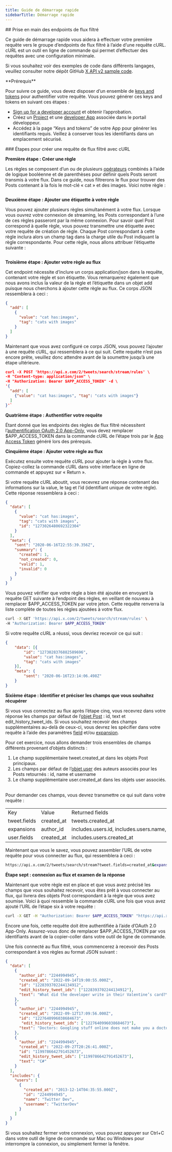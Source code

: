 ```yaml
---
title: Guide de démarrage rapide
sidebarTitle: Démarrage rapide
---
```



<div id="getting-started-with-the-filtered-stream-endpoints">
  ## Prise en main des endpoints de flux filtré
</div>

Ce guide de démarrage rapide vous aidera à effectuer votre première requête vers le groupe d’endpoints de flux filtré à l’aide d’une requête cURL. cURL est un outil en ligne de commande qui permet d’effectuer des requêtes avec une configuration minimale.

Si vous souhaitez voir des exemples de code dans différents langages, veuillez consulter notre dépôt GitHub [X API v2 sample code](https://github.com/xdevplatform/Twitter-API-v2-sample-code).

<Note>
  **Prérequis**

  Pour suivre ce guide, vous devez disposer d’un ensemble de [keys and tokens](/fr/resources/fundamentals/authentication) pour authentifier votre requête. Vous pouvez générer ces keys and tokens en suivant ces étapes :

  * [Sign up for a developer account](https://developer.x.com/en/apply-for-access) et obtenir l’approbation.
  * Créez un [Project](/fr/resources/fundamentals/projects) et une [developer App](/fr/resources/fundamentals/developer-apps) associée dans le portail développeur.
  * Accédez à la page “Keys and tokens” de votre App pour générer les identifiants requis. Veillez à conserver tous les identifiants dans un emplacement sécurisé.
</Note>

<div id="steps-to-build-a-filtered-stream-request-using-curl">
  ### Étapes pour créer une requête de flux filtré avec cURL
</div>

**Première étape : Créer une règle**

Les règles se composent d’un ou de plusieurs [opérateurs](/fr/x-api/posts/filtered-stream#building-rules-for-filtered-stream) combinés à l’aide de logique booléenne et de parenthèses pour définir quels Posts seront transmis à votre flux. Dans ce guide, nous filtrerons le flux pour trouver des Posts contenant à la fois le mot-clé « cat » et des images. Voici notre règle :

```cat has:images
```

**Deuxième étape : Ajouter une étiquette à votre règle**

Vous pouvez ajouter plusieurs règles simultanément à votre flux. Lorsque vous ouvrez votre connexion de streaming, les Posts correspondant à l’une de ces règles passeront par la même connexion. Pour savoir quel Post correspond à quelle règle, vous pouvez transmettre une étiquette avec votre requête de création de règle. Chaque Post correspondant à cette règle inclura alors un champ tag dans la charge utile du Post indiquant la règle correspondante. Pour cette règle, nous allons attribuer l’étiquette suivante :

```cats with images
```

**Troisième étape : Ajouter votre règle au flux**

Cet endpoint nécessite d’inclure un corps application/json dans la requête, contenant votre règle et son étiquette. Vous remarquerez également que nous avons inclus la valeur de la règle et l’étiquette dans un objet add puisque nous cherchons à ajouter cette règle au flux. Ce corps JSON ressemblera à ceci :

```json
{
  "add": [
    {
      "value": "cat has:images",
      "tag": "cats with images"
    }
  ]
}
```

Maintenant que vous avez configuré ce corps JSON, vous pouvez l’ajouter à une requête cURL, qui ressemblera à ce qui suit. Cette requête n’est pas encore prête, veuillez donc attendre avant de la soumettre jusqu’à une étape ultérieure.

```json
curl -X POST 'https://api.x.com/2/tweets/search/stream/rules' \
-H "Content-type: application/json" \
-H "Authorization: Bearer $APP_ACCESS_TOKEN" -d \
'{
  "add": [
    {"value": "cat has:images", "tag": "cats with images"}
  ]
}'`
```

**Quatrième étape : Authentifier votre requête**

Étant donné que les endpoints des règles de flux filtré nécessitent l’[authentification OAuth 2.0 App-Only](/fr/resources/fundamentals/authentication#app-only-authentication-and-oauth-2-0-bearer-token), vous devez remplacer $APP_ACCESS_TOKEN dans la commande cURL de l’étape trois par le [App Access Token](/fr/resources/fundamentals/authentication#using-and-generating-an-app-only-bearer-token) généré lors des prérequis.

**Cinquième étape : Ajouter votre règle au flux**

Exécutez ensuite votre requête cURL pour ajouter la règle à votre flux. Copiez-collez la commande cURL dans votre interface en ligne de commande et appuyez sur « Return ».

Si votre requête cURL aboutit, vous recevrez une réponse contenant des informations sur la value, le tag et l’id (identifiant unique de votre règle). Cette réponse ressemblera à ceci :

```json
{
  "data": [
    {
      "value": "cat has:images",
      "tag": "cats with images",
      "id": "1273026480692322304"
    }
  ],
  "meta": {
    "sent": "2020-06-16T22:55:39.356Z",
    "summary": {
      "created": 1,
      "not_created": 0,
      "valid": 1,
      "invalid": 0
    }
  }
}
```

Vous pouvez vérifier que votre règle a bien été ajoutée en envoyant la requête GET suivante à l’endpoint des règles, en veillant de nouveau à remplacer $APP_ACCESS_TOKEN par votre jeton. Cette requête renverra la liste complète de toutes les règles ajoutées à votre flux.

```bash
curl -X GET 'https://api.x.com/2/tweets/search/stream/rules' \
-H "Authorization: Bearer $APP_ACCESS_TOKEN"
```

Si votre requête cURL a réussi, vous devriez recevoir ce qui suit :

```json
{
	"data": [{
		"id": "1273028376882589696",
		"value": "cat has:images",
		"tag": "cats with images"
	}],
	"meta": {
		"sent": "2020-06-16T23:14:06.498Z"
	}
}
```

**Sixième étape : Identifier et préciser les champs que vous souhaitez récupérer**

Si vous vous connectez au flux après l’étape cinq, vous recevrez dans votre réponse les champs par défaut de l’[objet Post](/fr/x-api/fundamentals/data-dictionary#tweet) : id, text et edit_history_tweet_ids. Si vous souhaitez recevoir des champs supplémentaires au-delà de ceux-ci, vous devrez les spécifier dans votre requête à l’aide des paramètres [field](/fr/x-api/fundamentals/fields) et/ou [expansion](/fr/x-api/fundamentals/expansions).

Pour cet exercice, nous allons demander trois ensembles de champs différents provenant d’objets distincts :

1. Le champ supplémentaire tweet.created_at dans les objets Post principaux.
2. Les champs par défaut de l’[objet user](/fr/x-api/fundamentals/data-dictionary#user) des auteurs associés pour les Posts retournés : id, name et username
3. Le champ supplémentaire user.created_at dans les objets user associés.
    

Pour demander ces champs, vous devrez transmettre ce qui suit dans votre requête :

|     |     |     |
| :--- | :--- | :--- |
| Key | Value | Returned fields |
| tweet.fields | created_at | tweets.created_at |
| expansions | author_id | includes.users.id, includes.users.name, includes.users.username |
| user.fields | created_at | includes.users.created_at |

Maintenant que vous le savez, vous pouvez assembler l’URL de votre requête pour vous connecter au flux, qui ressemblera à ceci :

```bash
https://api.x.com/2/tweets/search/stream?tweet.fields=created_at&expansions=author_id&user.fields=created_at
```

**Étape sept : connexion au flux et examen de la réponse**

Maintenant que votre règle est en place et que vous avez précisé les champs que vous souhaitez recevoir, vous êtes prêt à vous connecter au flux, qui livrera des objets Post correspondant à la règle que vous avez soumise. Voici à quoi ressemble la commande cURL une fois que vous avez ajouté l’URL de l’étape six à votre requête :
 

```bash
curl -X GET -H "Authorization: Bearer $APP_ACCESS_TOKEN" "https://api.x.com/2/tweets/search/stream?tweet.fields=created_at&expansions=author_id&user.fields=created_at"
```

Encore une fois, cette requête doit être authentifiée à l’aide d’OAuth 2.0 App-Only. Assurez-vous donc de remplacer $APP_ACCESS_TOKEN par vos identifiants avant de la copier-coller dans votre outil de ligne de commande.

Une fois connecté au flux filtré, vous commencerez à recevoir des Posts correspondant à vos règles au format JSON suivant :
 

```json
{
  "data": [
    {
      "author_id": "2244994945",
      "created_at": "2022-09-14T19:00:55.000Z",
      "id": "1228393702244134912",
      "edit_history_tweet_ids": ["1228393702244134912"],
      "text": "What did the developer write in their Valentine’s card?\n  \nwhile(true) {\n    I = Love(You);  \n}"
    },
    {
      "author_id": "2244994945",
      "created_at": "2022-09-12T17:09:56.000Z",
      "id": "1227640996038684673",
       "edit_history_tweet_ids": ["1227640996038684673"],
      "text": "Doctors: Googling stuff online does not make you a doctor\n\nDevelopers: https://t.co/mrju5ypPkb"
    },
    {
      "author_id": "2244994945",
      "created_at": "2022-09-27T20:26:41.000Z",
      "id": "1199786642791452673",
      "edit_history_tweet_ids": ["1199786642791452673"],
      "text": "C#"
    }
  ],
  "includes": {
    "users": [
      {
        "created_at": "2013-12-14T04:35:55.000Z",
        "id": "2244994945",
        "name": "Twitter Dev",
        "username": "TwitterDev"
      }
    ]
  }
}
```

Si vous souhaitez fermer votre connexion, vous pouvez appuyer sur Ctrl+C dans votre outil de ligne de commande sur Mac ou Windows pour interrompre la connexion, ou simplement fermer la fenêtre. 